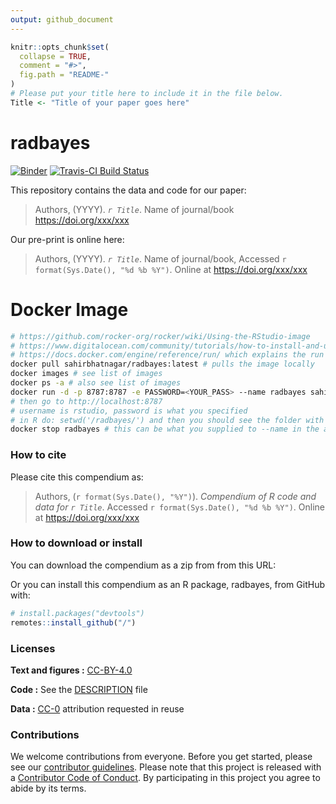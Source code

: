 ```yaml
---
output: github_document
---
```


<!-- README.md is generated from README.Rmd. Please edit that file -->

```r
knitr::opts_chunk$set(
  collapse = TRUE,
  comment = "#>",
  fig.path = "README-"
)
# Please put your title here to include it in the file below.
Title <- "Title of your paper goes here"
```

# radbayes

[![Binder](https://mybinder.org/badge_logo.svg)](https://mybinder.org/v2/gh///master?urlpath=rstudio)
[![Travis-CI Build Status](https://travis-ci.org/sahirbhatnagar/radbayes.svg?branch=master)](https://travis-ci.org/sahirbhatnagar/radbayes)

This repository contains the data and code for our paper:

> Authors, (YYYY). _`r Title`_. Name of journal/book <https://doi.org/xxx/xxx>

Our pre-print is online here:

> Authors, (YYYY). _`r Title`_. Name of journal/book, Accessed `r format(Sys.Date(), "%d %b %Y")`. Online at <https://doi.org/xxx/xxx>

# Docker Image

```bash
# https://github.com/rocker-org/rocker/wiki/Using-the-RStudio-image
# https://www.digitalocean.com/community/tutorials/how-to-install-and-use-docker-on-ubuntu-16-04
# https://docs.docker.com/engine/reference/run/ which explains the run tags
docker pull sahirbhatnagar/radbayes:latest # pulls the image locally
docker images # see list of images
docker ps -a # also see list of images
docker run -d -p 8787:8787 -e PASSWORD=<YOUR_PASS> --name radbayes sahirbhatnagar/radbayes
# then go to http://localhost:8787
# username is rstudio, password is what you specified
# in R do: setwd('/radbayes/') and then you should see the folder with all the materials in the folder RStudio pane
docker stop radbayes # this can be what you supplied to --name in the above command or the container ID
```


### How to cite

Please cite this compendium as:

> Authors, (`r format(Sys.Date(), "%Y")`). _Compendium of R code and data for `r Title`_. Accessed `r format(Sys.Date(), "%d %b %Y")`. Online at <https://doi.org/xxx/xxx>

### How to download or install

You can download the compendium as a zip from from this URL: </archive/master.zip>

Or you can install this compendium as an R package, radbayes, from GitHub with:


```r
# install.packages("devtools")
remotes::install_github("/")
```


### Licenses

**Text and figures :**  [CC-BY-4.0](http://creativecommons.org/licenses/by/4.0/)

**Code :** See the [DESCRIPTION](DESCRIPTION) file

**Data :** [CC-0](http://creativecommons.org/publicdomain/zero/1.0/) attribution requested in reuse

### Contributions

We welcome contributions from everyone. Before you get started, please see our [contributor guidelines](CONTRIBUTING.md). Please note that this project is released with a [Contributor Code of Conduct](CONDUCT.md). By participating in this project you agree to abide by its terms.

